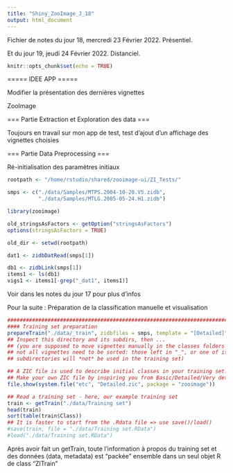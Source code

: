 ```yaml
---
title: "Shiny_ZooImage_J_18"
output: html_document
---
```


Fichier de notes du jour 18, mercredi 23 Février 2022. Présentiel.

Et du jour 19, jeudi 24 Février 2022. Distanciel.

```r
knitr::opts_chunk$set(echo = TRUE)
```

===== IDEE APP =====

Modifier la présentation des dernières vignettes

ZooImage


=== Partie Extraction et Exploration des data ===

Toujours en travail sur mon app de test, test d'ajout d'un affichage des vignettes choisies


=== Partie Data Preprocessing ===

Ré-initialisation des paramètres initiaux

```r
rootpath <- "/home/rstudio/shared/zooimage-ui/ZI_Tests/"

smps <- c("./data/Samples/MTPS.2004-10-20.V5.zidb",
          "./data/Samples/MTLG.2005-05-24.H1.zidb")

library(zooimage)

old_stringsAsFactors <- getOption("stringsAsFactors")
options(stringsAsFactors = TRUE)

old_dir <- setwd(rootpath)

dat1 <- zidbDatRead(smps[1])

db1 <- zidbLink(smps[1])
items1 <- ls(db1)
vigs1 <- items1[-grep("_dat1", items1)]
```
Voir dans les notes du jour 17 pour plus d'infos


Pour la suite : Préparation de la classification manuelle et visualisation

```r
################################################################################
#### Training set preparation
prepareTrain("./data/_train", zidbfiles = smps, template = "[Detailed]")
## Inspect this directory and its subdirs, then ...
## (you are supposed to move vignettes manually in the classes folders now;
## not all vignettes need to be sorted: those left in "_", or one of its
## subdirectories will *not* be used in the training set)

## A ZIC file is used to describe initial classes in your training set.
## Make your own ZIC file by inspiring you from Basic/Detailed/Very detailed
file.show(system.file("etc", "Detailed.zic", package = "zooimage"))

## Read a training set - here, our example training set
train <- getTrain("./data/Training set")
head(train)
sort(table(train$Class))
## It is faster to start from the .Rdata file => use save()/load()
#save(train, file = "./data/Training set.RData")
#load("./data/Training set.RData")
```

Après avoir fait un getTrain, toute l'information à propos du training set et des données (data, metadata) est "packée" ensemble dans un seul objet R de class "ZITrain"


